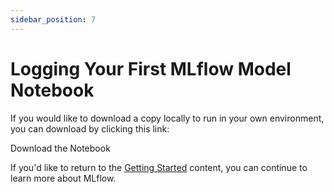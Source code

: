 ```yaml
---
sidebar_position: 7
---
```



# Logging Your First MLflow Model Notebook

If you would like to download a copy locally to run in your own environment, you can download by clicking this link:

<NotebookDownloadButton href="https://raw.githubusercontent.com/mlflow/mlflow/master/docs/docs/ml/getting-started/logging-first-model/notebooks/logging-first-model.ipynb">Download the Notebook</NotebookDownloadButton>

If you'd like to return to the [Getting Started](/ml/getting-started) content, you can continue to learn more about MLflow.